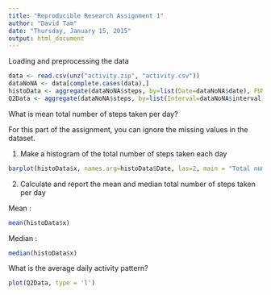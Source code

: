 ```yaml
---
title: "Reproducible Research Assignment 1"
author: "David Tam"
date: "Thursday, January 15, 2015"
output: html_document
---
```


Loading and preprocessing the data

```r
data <- read.csv(unz("activity.zip", "activity.csv"))
dataNoNA <- data[complete.cases(data),]
histoData <- aggregate(dataNoNA$steps, by=list(Date=dataNoNA$date), FUN=sum)
Q2Data <- aggregate(dataNoNA$steps, by=list(Interval=dataNoNA$interval), FUN=mean)

```

What is mean total number of steps taken per day?

For this part of the assignment, you can ignore the missing values in the dataset.

1. Make a histogram of the total number of steps taken each day
    
```r
barplot(histoData$x, names.arg=histoData$Date, las=2, main = "Total number of steps taken each day")
```


2. Calculate and report the mean and median total number of steps taken per day

Mean : 
```r
mean(histoData$x)
```

Median : 
```r
median(histoData$x)
```

What is the average daily activity pattern?
```r
plot(Q2Data, type = 'l')
```
